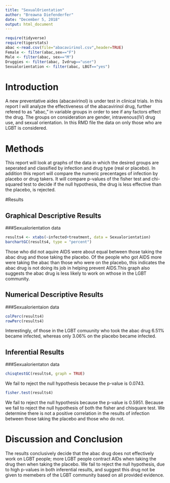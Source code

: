 ```yaml
---
title: "SexualOrientation"
author: "Breawna Diefenderfer"
date: "December 5, 2018"
output: html_document
---
```


```r
require(tidyverse)
require(tigerstats)
abac <-read.csv(file="abacavirinol.csv",header=TRUE)
Female <- filter(abac,sex=="F")
Male <- filter(abac, sex=="M")
Druggies <- filter(abac, Ivdrug=="user")
Sexualorientation <- filter(abac, LBGT=="yes")
```

# Introduction

<!--In this section you explain what you are trying to show.  Where did the data come from?  What is the research or other question you are trying to answer?.  If you skimp in this section expect to be marked down in your grade. Paint a picture of the project a couple of paragraphs is expected!-->

A new  preventative aides (abacavirinol) is under test in clinical trials. In this report I will analyze the effectiveness of the abacavirinol drug, further refered to as "abac," in variable groups in order to see if any factors effect the drug. The groups on consideration are gender, intravenous(IV) drug use, and sexual orientation.
In this RMD file the data on only those who are LGBT is considered.

# Methods

<!--Decide on your methods:  use "variable analysis" or other appropriate descriptors.  Make sure to choose at least one graphical method and at least one numerical method. Discuss what data manipulations may be needed for example subsetting or other binning procedures and what sort of graphical displays and inferential tools will be used!-->
This report will look at graphs of the data in which the desired groups are seperated and classified by infection and drug type (real or placebo). In addition this report will compare the numeric precentages of infection by placebo or drug takers. It will compare p-values of the fisher test and chi-squared test to decide if the null hypothesis, the drug is less effective than the placebo, is rejected.
  
#Results

<!--Divide this section into two sub-sections:  One for your descriptive  results and one for your inferential results.!-->

## Graphical Descriptive Results

<!--Graphical results here.  Make sure to show your code.  Provide appropriate labels for axes, giving units if possible, and provide a good title for the graph, too.  Use the graphical results to describe the patterns if any that exist in the data as focused toward the research question. Bottom line is to explain the features of the graph that are relevant to conforming or departing to what is expected by your null hypothesis !-->
  
###Sexualorientation data
```r
results4 <- xtabs(~infected+treatment, data = Sexualorientation)
barchartGC(results4, type = "percent")
```

Those who did not aquire AIDS were about equal between those taking the abac drug and those taking the placebo. Of the people who got AIDS more were taking the abac than those who were on the placebo, this indicates the abac drug is not doing its job in helping prevent AIDS.This graph also suggests the abac drug is less likely to work on wthose in the LGBT community.

## Numerical Descriptive Results

<!--Numerical results go here. Use the numerical results to describe the patterns if any that exist in the data as focused toward the research question!-->
  
###Sexualorientaion data  
```r
colPerc(results4)
rowPerc(results4)
```
  Interestingly, of those in the LGBT comuunity who took the abac drug 6.51% became infected, whereas only 3.06% on the placebo became infected.

## Inferential Results

<!--State hypothesis clearly.  Make sure your discussion of the inferential test covers all the aspects that the test output produces, such as test statistic, p-value etc.  Make a decision about the null hypothesis, explain the assumptions on which the selected test/procedure was based, and why the chosen procedure satisfys the assumptions and is appropriate to answer the research question!-->
  
###Sexualorientaton data
```r
chisqtestGC(results4, graph = TRUE)
```
  
  We fail to reject the null hypothesis because the p-value is 0.0743.
  
```r
fisher.test(results4)
```
  We fail to reject the null hypothesis because the p-value is 0.5951.
  Because we fail to reject the null hypothesis of both the fisher and chisquare test. We determine there is not a positive correlation in the results of infection between those taking the placebo and those who do not.
    
# Discussion and Conclusion

<!--Discussion and conclusion here.  If you found a relationship be sure to consider whether the relationship occurs because one of the variavbles causes the other, or whether they perhasps are related for some other reason.  Watch the chapter 6 videos from the GeorgeTown videos collection.!-->
The results conclusively decide that the abac drug does not effectively work on LGBT people; more LGBT people contract AIDs when taking the drug then when taking the placebo. We fail to reject the null hypothesis, due to high p-values in both inferential results, and suggest this drug not be given to memebers of the LGBT community based on all provided evidence.

